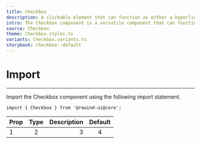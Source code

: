 ```yaml
---
title: Checkbox
description: A clickable element that can function as either a hyperlink or a regular button.
intro: The Checkbox component is a versatile component that can function as either a regular button or an anchor link element. It can be configured in a variety of ways by adjusting properties such as size, color and more.
source: Checkbox
theme: Checkbox.styles.ts
variants: Checkbox.variants.ts
storybook: checkbox--default
---
```


# Import
---
Import the Checkbox component using the following import statement.

```tsx
import { Checkbox } from '@rewind-ui@core';
```

| Prop | Type | Description | Default |
| :--- | :----: | ----: | :----: |
| 1    |   2    |     3 | 4      |

